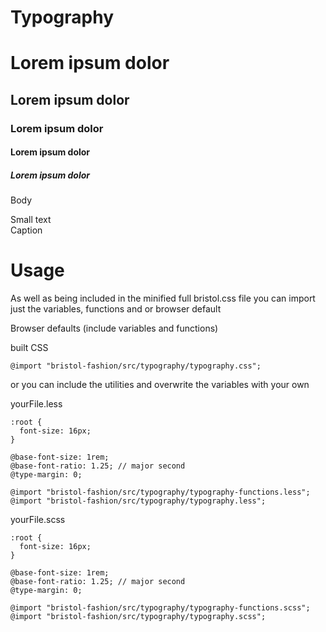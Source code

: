 

<Meta title="1. Docs/Typography" />

# Typography

<Preview>
  <Story name="Type Scale">
    <div>
      <h1>Lorem ipsum dolor</h1>
      <h2>Lorem ipsum dolor</h2>
      <h3>Lorem ipsum dolor</h3>
      <h4>Lorem ipsum dolor</h4>
      <h5>Lorem ipsum dolor</h5>
      <p>Body</p>
      <span class="textSmall">Small text</span><br/>
      <caption>Caption</caption>
    </div>
  </Story>
</Preview>

# Usage

As well as being included in the minified full bristol.css file you can import just the variables, functions and or browser default 

Browser defaults (include variables and functions)

built CSS
```
@import "bristol-fashion/src/typography/typography.css";
```

or you can include the utilities and overwrite the variables with your own

yourFile.less
```
:root {
  font-size: 16px;
}

@base-font-size: 1rem;
@base-font-ratio: 1.25; // major second
@type-margin: 0;

@import "bristol-fashion/src/typography/typography-functions.less";
@import "bristol-fashion/src/typography/typography.less";

```

yourFile.scss
```
:root {
  font-size: 16px;
}

@base-font-size: 1rem;
@base-font-ratio: 1.25; // major second
@type-margin: 0;

@import "bristol-fashion/src/typography/typography-functions.scss";
@import "bristol-fashion/src/typography/typography.scss";

```